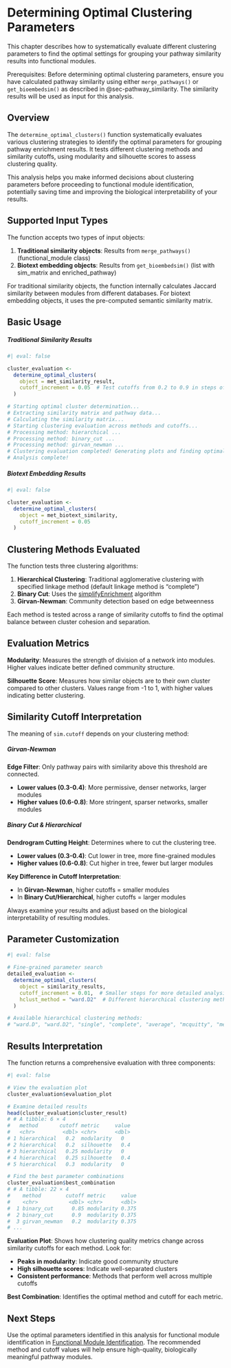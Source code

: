 # Determining Optimal Clustering Parameters {#sec-optimal_clustering}

This chapter describes how to systematically evaluate different clustering parameters to find the optimal settings for grouping your pathway similarity results into functional modules.

::: callout-important
Prerequisites: Before determining optimal clustering parameters, ensure you have calculated pathway similarity using either `merge_pathways()` or `get_bioembedsim()` as described in @sec-pathway_similarity. The similarity results will be used as input for this analysis.
:::

## Overview

The `determine_optimal_clusters()` function systematically evaluates various clustering strategies to identify the optimal parameters for grouping pathway enrichment results. It tests different clustering methods and similarity cutoffs, using modularity and silhouette scores to assess clustering quality.

This analysis helps you make informed decisions about clustering parameters before proceeding to functional module identification, potentially saving time and improving the biological interpretability of your results.

## Supported Input Types

The function accepts two types of input objects:

1.  **Traditional similarity objects**: Results from `merge_pathways()` (functional_module class)
2.  **Biotext embedding objects**: Results from `get_bioembedsim()` (list with sim_matrix and enriched_pathway)

For traditional similarity objects, the function internally calculates Jaccard similarity between modules from different databases. For biotext embedding objects, it uses the pre-computed semantic similarity matrix.

## Basic Usage

::: panel-tabset
##### Traditional Similarity Results

```r
#| eval: false

cluster_evaluation <- 
  determine_optimal_clusters(
    object = met_similarity_result,
    cutoff_increment = 0.05  # Test cutoffs from 0.2 to 0.9 in steps of 0.05
  )

# Starting optimal cluster determination...
# Extracting similarity matrix and pathway data...
# Calculating the similarity matrix...
# Starting clustering evaluation across methods and cutoffs...
# Processing method: hierarchical ...
# Processing method: binary_cut ...
# Processing method: girvan_newman ...
# Clustering evaluation completed! Generating plots and finding optimal parameters...
# Analysis complete!
```

##### Biotext Embedding Results

```r
#| eval: false

cluster_evaluation <- 
  determine_optimal_clusters(
    object = met_biotext_similarity,
    cutoff_increment = 0.05
  )
```
:::

## Clustering Methods Evaluated

The function tests three clustering algorithms:

1.  **Hierarchical Clustering**: Traditional agglomerative clustering with specified linkage method (default linkage method is "complete")
2.  **Binary Cut**: Uses the [simplifyEnrichment](https://doi.org/10.1016/j.gpb.2022.04.008) algorithm
3.  **Girvan-Newman**: Community detection based on edge betweenness

Each method is tested across a range of similarity cutoffs to find the optimal balance between cluster cohesion and separation.

## Evaluation Metrics

**Modularity**: Measures the strength of division of a network into modules. Higher values indicate better defined community structure.

**Silhouette Score**: Measures how similar objects are to their own cluster compared to other clusters. Values range from -1 to 1, with higher values indicating better clustering.

## Similarity Cutoff Interpretation

The meaning of `sim.cutoff` depends on your clustering method:

::: panel-tabset
##### Girvan-Newman

**Edge Filter**: Only pathway pairs with similarity above this threshold are connected.

-   **Lower values (0.3-0.4)**: More permissive, denser networks, larger modules
-   **Higher values (0.6-0.8)**: More stringent, sparser networks, smaller modules

##### Binary Cut & Hierarchical

**Dendrogram Cutting Height**: Determines where to cut the clustering tree.

-   **Lower values (0.3-0.4)**: Cut lower in tree, more fine-grained modules\
-   **Higher values (0.6-0.8)**: Cut higher in tree, fewer but larger modules
:::

::: callout-note
**Key Difference in Cutoff Interpretation**:

-   In **Girvan-Newman**, higher cutoffs = smaller modules
-   In **Binary Cut/Hierarchical**, higher cutoffs = larger modules

Always examine your results and adjust based on the biological interpretability of resulting modules.
:::

## Parameter Customization

```r
#| eval: false

# Fine-grained parameter search
detailed_evaluation <- 
  determine_optimal_clusters(
    object = similarity_results,
    cutoff_increment = 0.01,  # Smaller steps for more detailed analysis
    hclust_method = "ward.D2"  # Different hierarchical clustering method
  )

# Available hierarchical clustering methods:
# "ward.D", "ward.D2", "single", "complete", "average", "mcquitty", "median", "centroid"
```

## Results Interpretation

The function returns a comprehensive evaluation with three components:

```r
#| eval: false

# View the evaluation plot
cluster_evaluation$evaluation_plot

# Examine detailed results
head(cluster_evaluation$cluster_result)
# # A tibble: 6 × 4
#   method       cutoff metric     value
#   <chr>         <dbl> <chr>      <dbl>
# 1 hierarchical   0.2  modularity   0  
# 2 hierarchical   0.2  silhouette   0.4
# 3 hierarchical   0.25 modularity   0  
# 4 hierarchical   0.25 silhouette   0.4
# 5 hierarchical   0.3  modularity   0  

# Find the best parameter combinations
cluster_evaluation$best_combination
# # A tibble: 22 × 4
#    method        cutoff metric     value
#    <chr>          <dbl> <chr>      <dbl>
#  1 binary_cut      0.85 modularity 0.375
#  2 binary_cut      0.9  modularity 0.375
#  3 girvan_newman   0.2  modularity 0.375
# ...
```

**Evaluation Plot**: Shows how clustering quality metrics change across similarity cutoffs for each method. Look for:

-   **Peaks in modularity**: Indicate good community structure
-   **High silhouette scores**: Indicate well-separated clusters
-   **Consistent performance**: Methods that perform well across multiple cutoffs

**Best Combination**: Identifies the optimal method and cutoff for each metric.

## Next Steps

Use the optimal parameters identified in this analysis for functional module identification in [Functional Module Identification](06_get_functional_modules.qmd). The recommended method and cutoff values will help ensure high-quality, biologically meaningful pathway modules.
